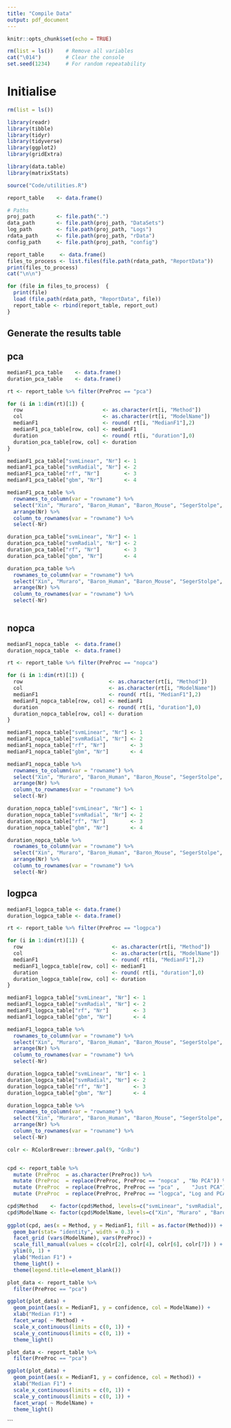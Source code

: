 ```yaml
---
title: "Compile Data"
output: pdf_document
---
```


```r
knitr::opts_chunk$set(echo = TRUE)
```


```r

rm(list = ls())    # Remove all variables
cat("\014")        # Clear the console
set.seed(1234)     # For random repeatability

```

# Initialise

```r

rm(list = ls())

library(readr)
library(tibble)
library(tidyr)
library(tidyverse)
library(ggplot2)
library(gridExtra)

library(data.table)
library(matrixStats)

source("Code/utilities.R")

```


```r

report_table    <- data.frame()

# Paths
proj_path       <- file.path(".")
data_path       <- file.path(proj_path, "DataSets")
log_path        <- file.path(proj_path, "Logs")
rdata_path      <- file.path(proj_path, "rData")
config_path     <- file.path(proj_path, "config")


```


```r
report_table     <- data.frame()
files_to_process <- list.files(file.path(rdata_path, "ReportData"))
print(files_to_process)
cat("\n\n")

for (file in files_to_process)  {
  print(file)
  load (file.path(rdata_path, "ReportData", file))
  report_table <- rbind(report_table, report_out)
}

```

## Generate the results table 


## pca

```r
medianF1_pca_table    <- data.frame()
duration_pca_table    <- data.frame()

rt <- report_table %>% filter(PreProc == "pca")

for (i in 1:dim(rt)[1]) {
  row                          <- as.character(rt[i, "Method"])
  col                          <- as.character(rt[i, "ModelName"])
  medianF1                     <- round( rt[i, "MedianF1"],2)
  medianF1_pca_table[row, col] <- medianF1
  duration                     <- round( rt[i, "duration"],0)
  duration_pca_table[row, col] <- duration
}

medianF1_pca_table["svmLinear", "Nr"] <- 1
medianF1_pca_table["svmRadial", "Nr"] <- 2
medianF1_pca_table["rf", "Nr"]        <- 3
medianF1_pca_table["gbm", "Nr"]       <- 4

medianF1_pca_table %>% 
  rownames_to_column(var = "rowname") %>%
  select("Xin", "Muraro", "Baron_Human", "Baron_Mouse", "SegerStolpe", "Zhou", "Bo", "Petropoulos1", "Nr", "rowname") %>%
  arrange(Nr) %>%
  column_to_rownames(var = "rowname") %>%
  select(-Nr)
```


```r
duration_pca_table["svmLinear", "Nr"] <- 1
duration_pca_table["svmRadial", "Nr"] <- 2
duration_pca_table["rf", "Nr"]        <- 3
duration_pca_table["gbm", "Nr"]       <- 4

duration_pca_table %>% 
  rownames_to_column(var = "rowname") %>%
  select("Xin", "Muraro", "Baron_Human", "Baron_Mouse", "SegerStolpe", "Zhou", "Bo", "Petropoulos1", "Nr", "rowname") %>%
  arrange(Nr) %>%
  column_to_rownames(var = "rowname") %>%
  select(-Nr)
  

```


## nopca

```r
medianF1_nopca_table  <- data.frame()
duration_nopca_table  <- data.frame()

rt <- report_table %>% filter(PreProc == "nopca")

for (i in 1:dim(rt)[1]) {
  row                            <- as.character(rt[i, "Method"])
  col                            <- as.character(rt[i, "ModelName"])
  medianF1                       <- round( rt[i, "MedianF1"],2)
  medianF1_nopca_table[row, col] <- medianF1
  duration                       <- round( rt[i, "duration"],0)
  duration_nopca_table[row, col] <- duration
}

medianF1_nopca_table["svmLinear", "Nr"] <- 1
medianF1_nopca_table["svmRadial", "Nr"] <- 2
medianF1_nopca_table["rf", "Nr"]        <- 3
medianF1_nopca_table["gbm", "Nr"]       <- 4

medianF1_nopca_table %>% 
  rownames_to_column(var = "rowname") %>%
  select("Xin", "Muraro", "Baron_Human", "Baron_Mouse", "SegerStolpe", "Zhou", "Bo", "Petropoulos1", "Nr", "rowname") %>%
  arrange(Nr) %>%
  column_to_rownames(var = "rowname") %>%
  select(-Nr)
```


```r
duration_nopca_table["svmLinear", "Nr"] <- 1
duration_nopca_table["svmRadial", "Nr"] <- 2
duration_nopca_table["rf", "Nr"]        <- 3
duration_nopca_table["gbm", "Nr"]       <- 4

duration_nopca_table %>% 
  rownames_to_column(var = "rowname") %>%
  select("Xin", "Muraro", "Baron_Human", "Baron_Mouse", "SegerStolpe", "Zhou", "Bo", "Petropoulos1", "Nr", "rowname") %>%
  arrange(Nr) %>%
  column_to_rownames(var = "rowname") %>%
  select(-Nr)

```


## logpca

```r
medianF1_logpca_table <- data.frame()
duration_logpca_table <- data.frame()

rt <- report_table %>% filter(PreProc == "logpca")

for (i in 1:dim(rt)[1]) {
  row                             <- as.character(rt[i, "Method"])
  col                             <- as.character(rt[i, "ModelName"])
  medianF1                        <- round( rt[i, "MedianF1"],2)
  medianF1_logpca_table[row, col] <- medianF1
  duration                        <- round( rt[i, "duration"],0)
  duration_logpca_table[row, col] <- duration
}

medianF1_logpca_table["svmLinear", "Nr"] <- 1
medianF1_logpca_table["svmRadial", "Nr"] <- 2
medianF1_logpca_table["rf", "Nr"]        <- 3
medianF1_logpca_table["gbm", "Nr"]       <- 4

medianF1_logpca_table %>% 
  rownames_to_column(var = "rowname") %>%
  select("Xin", "Muraro", "Baron_Human", "Baron_Mouse", "SegerStolpe", "Zhou", "Bo", "Petropoulos1", "Nr", "rowname") %>%
  arrange(Nr) %>%
  column_to_rownames(var = "rowname") %>%
  select(-Nr)
```


```r
duration_logpca_table["svmLinear", "Nr"] <- 1
duration_logpca_table["svmRadial", "Nr"] <- 2
duration_logpca_table["rf", "Nr"]        <- 3
duration_logpca_table["gbm", "Nr"]       <- 4

duration_logpca_table %>% 
  rownames_to_column(var = "rowname") %>%
  select("Xin", "Muraro", "Baron_Human", "Baron_Mouse", "SegerStolpe", "Zhou", "Bo", "Petropoulos1", "Nr", "rowname") %>%
  arrange(Nr) %>%
  column_to_rownames(var = "rowname") %>%
  select(-Nr)

```




```r

colr <- RColorBrewer::brewer.pal(9, "GnBu")


cpd <- report_table %>%
  mutate (PreProc  = as.character(PreProc)) %>%
  mutate (PreProc  = replace(PreProc, PreProc == "nopca" , "No PCA")) %>%
  mutate (PreProc  = replace(PreProc, PreProc == "pca" ,    "Just PCA")) %>%  
  mutate (PreProc  = replace(PreProc, PreProc == "logpca", "Log and PCA"))

cpd$Method    <- factor(cpd$Method, levels=c("svmLinear", "svmRadial", "rf", "gbm"))
cpd$ModelName <- factor(cpd$ModelName, levels=c("Xin", "Muraro" , "Baron_Human",  "Baron_Mouse", "SegerStolpe", "Zhou",  "Bo", "Petropoulos1"))
    
ggplot(cpd, aes(x = Method, y = MedianF1, fill = as.factor(Method))) +
  geom_bar(stat= "identity", width = 0.3) +
  facet_grid (vars(ModelName), vars(PreProc)) +
  scale_fill_manual(values = c(colr[2], colr[4], colr[6], colr[7]) ) +
  ylim(0, 1) +
  ylab("Median F1") +
  theme_light() +
  theme(legend.title=element_blank()) 


```


```r
plot_data <- report_table %>%
  filter(PreProc == "pca")

ggplot(plot_data) +
  geom_point(aes(x = MedianF1, y = confidence, col = ModelName)) +
  xlab("Median F1") +
  facet_wrap( ~ Method) +
  scale_x_continuous(limits = c(0, 1)) +
  scale_y_continuous(limits = c(0, 1)) +
  theme_light()
```


```r

plot_data <- report_table %>%
  filter(PreProc == "pca")

ggplot(plot_data) +
  geom_point(aes(x = MedianF1, y = confidence, col = Method)) +
  xlab("Median F1") +
  scale_x_continuous(limits = c(0, 1)) +
  scale_y_continuous(limits = c(0, 1)) +
  facet_wrap( ~ ModelName) +
  theme_light()

```
```



